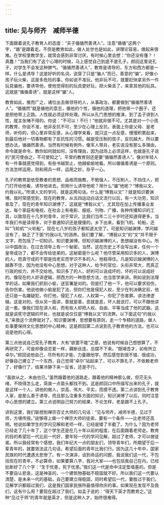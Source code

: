 ```yaml
---
---
---
```

title: 见与师齐　减师半德
---




下面跟着说孔子教育人的态度：“夫子循循然善诱人”。注意“循循”这两个字，“循”是跟着走。不但是教育如此，做人处世也是如此，讲理论容易，做起来很难。在学校里教学生，就常会感到非常讨厌，有时候心里会想：“你还没有懂？！真蠢！”当我们有了这个心理的时候，马上感觉自己到底不是孔子。颜回这里说孔子，对学生不会发这种脾气。“循循然善诱人”，教育是诱导的，东方和西方都是一样。什么是诱导？这是好听的名词，说穿了只是“骗人”而已，善意的“骗”。好像小孩子玩火柴，这是多危险的事，你如说不准玩，他非玩不可，就要赶快拿另外一件玩具骗他，要诱导他，使他觉得别的玩具更好玩，把火柴丢了，来拿其他的玩具。这就是“循循善诱”，就是这样“骗”人。

教育如此，推而广之，诸位出去做领导的人，从事政治，都要做到“循循然善诱人”。“循循然”就是循他的意志，循他的个性，循他的道理，把他带一个圈子，还是把他带上正路。人性就必须这样处理。所以从孔门思想的推演，到了孟子讲到人性，就主张堵不得的。你说：“不可以！不行！”他就非做不可。尤其是对一个小孩的教育，你说不准，他非反抗不可，至少在心理上反抗，表面上你是父母、是老师，听你的，但心里非常反感，从心理学来看，就只这一点反感，慢慢积累起来，到最后他对一切事物都有了反抗性的习惯。越是受压制的孩子，反抗越大，所以要想办法，循循然善诱。当然有时候有例外，像军人带兵，老实说没有那么多理由，命令就是命令，教你如何就如何，没有理由，因为战场上必须这样，也就是孔子说的“民可使由之，不可使知之”。平常的教育则还是要“循循然善诱人”。像对年轻人有一件事就感觉得到，有些书越禁止，他越偷偷地看。所以循循善诱是一个原则。方法怎样运用，则和用兵一样，运用之妙，存乎一心。

孔子的教育是依受教者的思想、品格而施教，不勉强人，不压制人，不挡住人，把门打开给他看，诱导他进去。但用什么诱导他呢？用什么“骗”他呢？“博我以文，约我以礼。”所谓人文的学问，就是这两句话。什么是“博我以文”？就是知识要渊博。我时常感觉到，现在的教育，从五四运动白话文流行以后，有一大功劳，知识普及了，现在的青年知识渊博了，这就是“博我以文”。尤其现在加上传播事业发达，每个家庭有电视，在社会上有电影、报纸、刊物、广播，各种传播知识的工具，以致现在十几岁的青年，对于常识，比我们当年二三十岁时还知道得更多。当年我们书是读得多，对于普通知识还是傻傻的。乡下出来，看到飞机、轮船，还叫“飞轮机”“火轮船”。现在七八岁的孩子都知道太空了。可是知识越渊博，学问越没有了，缺乏了下面“约我以礼”的涵养。我们要了解，“博我以文”的“文”并不限于文字，而包括了一切知识。知识要渊博。但知识越渊博的人，思想越没有中心。所以中国政治，在过去领导上有一个秘密。当然，这在历史上不会写出来，任何一个皇帝成功了，都不会传给徒弟的。这秘密是什么呢？他尽管采用知识多的人，渊博的人，而真守成的干部是找老实而学识不多的人，他稳得住。凡是知识越渊博的人越靠不住，因为他没有中心思想。对于这种人，给予的官位、头衔非常大，而真正行政的权力，并不交给他。知识多了的人，好的可以说成坏的，坏的可以说成好的。像现在的人好讲逻辑，把西方的一种思想方法，也当哲学来讲。例如说到法理学的话，如果我们抓到小偷，送官署是对的。但是打了他一下，他可以要求验伤，告你伤害。他说他做小偷是犯了法，但你打他是侵犯人权，至少在判决确定前，他还只是一名嫌疑犯，你打他，侵犯了人权，人权第一，你犯了伤害罪。讲法律逻辑，这是对的。但从另一面讲，善就是善，恶就是恶，坏人就该打，可以不跟他讲这一套。像我们现在讲人权，而有些人却把人权、自由、平等当成了他的武器。这就是说死守逻辑的坏处，也就是说仅仅是“博我以文”的流弊。以下面这句“约我以礼”来救这个流弊就对了。知识要渊博，思想要有原则，走一个专精的道路，做人处事要保持文化思想的中心精神。这是颜回第二点说到孔子教育他的方法，也可以说是他的心得。

第三点他说自己受孔子教育，大有“欲罢不能”之感，他说有时候自己想想算了，不再研究了，可是却像谈恋爱一样，藕断丝连，总摆不下来。“既竭吾才，如有所立卓尔。”颜回说他自己，尽所有的才能、力量跟他学，然后感觉到很不错、很成功，好像自己建立了一个东西，自己觉得“卓尔”站起来了，可以不靠孔子，不依赖老师了，好像行了，结果冷静下来一反省，还是不行。

“虽欲从之，末由也已。”虽然跟着他的道路走，跟着他的精神那么做，但茫无头绪，不晓得怎么走，简直一点苗头都找不到。这是颜回口中所描写出来的孔子，就是这样一个人，讲他的做人，崇高、伟大、平实，而摸不透。第二点讲到孔子教育人家，是那么善于诱导，而且那么注重多方面的知识，知识渊博了以后，同时注意中心思想的建立。第三点说明自己努力的结果，不论怎样，老是跟不上孔子。

讲到这里，我们联想到禅宗百丈大师的几句话：“见与师齐，减师半德，见过于师，方堪传授。”说够得上做一个禅宗大师的徒弟，要有一个条件——比老师还高明。他说如果学生的学问见解和老师一样，已经是矮了半截了。为什么？因为老师已经走了几十年了，这个学生还是在几十年以前的程度，在后面跟着老师走。教育的目的希望后一代比前一代好，要年轻一代的学问见解，超过了老师，才可以做徒弟。所以我经常有个感想，我们年纪大一点的朋友们，领导青年们，所期望于后一辈青年的，就要效法这几句话，希望后面的青年比我们行。因为这几十年中，国家民族的时代遭遇太悲惨了。有一次演讲，谈到命运的问题，我说我们这一代，不包括现在的青年，不必算命，如果要算八字，我对大家——也包括我自己在内，已经批断好了八个字：“生于忧患，死于忧患。”我们这一代是命中注定垫墙基的。但是不要自认悲哀，这是神圣的，一个建筑物基础不稳固就不好。所以我们这一代要认清楚，是未来一代的基础，自己要建立得稳固，同时希望后一代，要胜过于我们，见解学识都超过我们，这是我们国家民族所最值得欣庆的事。如果现在发现不及我们，这有什么用？要现在超过了我们。如孟子说的：“得天下英才而教育之。”这种“见过于师”的青年就是英才，但是这种人才，始终很难得。